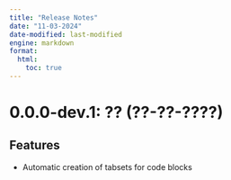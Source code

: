 ```yaml
---
title: "Release Notes"
date: "11-03-2024"
date-modified: last-modified
engine: markdown
format: 
  html:
    toc: true
---
```


# 0.0.0-dev.1: ?? (??-??-????)

## Features

- Automatic creation of tabsets for code blocks
